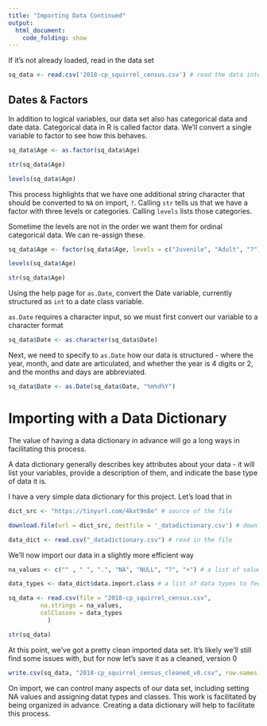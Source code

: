 ```yaml
---
title: "Importing Data Continued"
output:
  html_document:
    code_folding: show
---
```


If it's not already loaded, read in the data set

```r
sq_data <- read.csv('2018-cp_squirrel_census.csv') # read the data into a variable called sq_data
```

## Dates & Factors

In addition to logical variables, our data set also has categorical data and date data. Categorical data in R is called factor data. We'll convert a single variable to factor to see how this behaves.

```r
sq_data$Age <- as.factor(sq_data$Age)

str(sq_data$Age)

levels(sq_data$Age)
```

This process highlights that we have one additional string character that should be converted to `NA` on import, `?`. Calling `str` tells us that we have a factor with three levels or categories. Calling `levels` lists those categories.

Sometime the levels are not in the order we want them for ordinal categorical data. We can re-assign these.

```r
sq_data$Age <- factor(sq_data$Age, levels = c("Juvenile", "Adult", "?"))

levels(sq_data$Age)

str(sq_data$Age)
```

<div class = 'exercise'>
Using the help page for `as.Date`, convert the Date variable, currently structured as `int` to a date class variable.
</div>

<div class = 'solution'>
`as.Date` requires a character input, so we must first convert our variable to a character format
```r
sq_data$Date <- as.character(sq_data$Date)
```

Next, we need to specify to `as.Date` how our data is structured - where the year, month, and date are articulated, and whether the year is 4 digits or 2, and the months and days are abbreviated.

```r
sq_data$Date <- as.Date(sq_data$Date, "%m%d%Y")
```
</div>

# Importing with a Data Dictionary

The value of having a data dictionary in advance will go a long ways in facilitating this process.

A data dictionary generally describes key attributes about your data - it will list your variables, provide a description of them, and indicate the base type of data it is.

I have a very simple data dictionary for this project. Let's load that in

```r
dict_src <- "https://tinyurl.com/4kxt9n8e" # source of the file

download.file(url = dict_src, destfile = '_datadictionary.csv') # download and name the file

data_dict <- read.csv("_datadictionary.csv") # read in the file
```

We'll now import our data in a slightly more efficient way

```r
na_values <- c("" , " ", ".", "NA", "NULL", "?", "+") # a list of values to use for na.strings

data_types <- data_dict$data.import.class # a list of data types to feed to colClass

sq_data <- read.csv(file = "2018-cp_squirrel_census.csv",
         na.strings = na_values,
         colClasses = data_types
           )

str(sq_data)
```

At this point, we've got a pretty clean imported data set. It's likely we'll still find some issues with, but for now let's save it as a cleaned, version 0

```r
write.csv(sq_data, "2018-cp_squirrel_census_cleaned_v0.csv", row.names = FALSE)
```

<div class = "summary">
On import, we can control many aspects of our data set, including setting NA values and assigning datat types and classes. This work is facilitated by being organized in advance. Creating a data dictionary will help to facilitate this process.
</div>